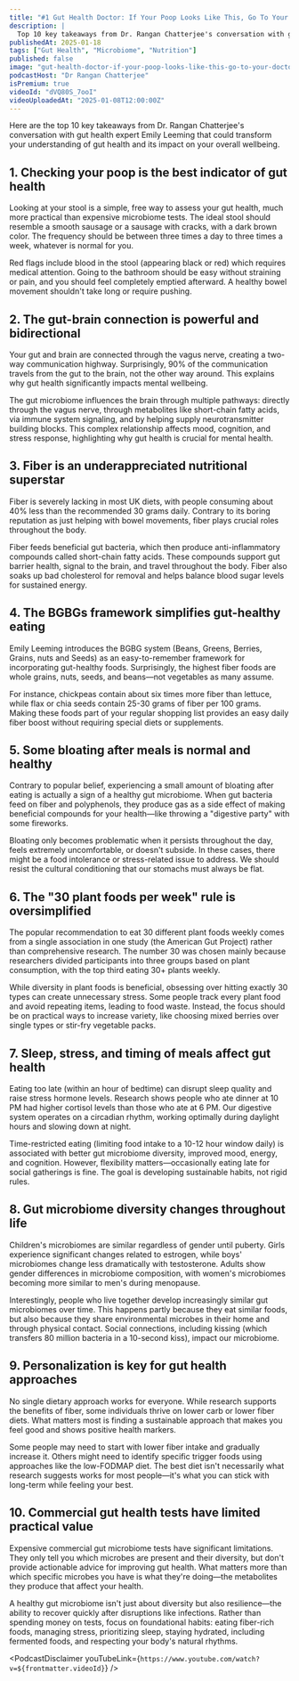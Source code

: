 ```yaml
---
title: "#1 Gut Health Doctor: If Your Poop Looks Like This, Go To Your Doctor! - Prevent Disease In 2025"
description: |
  Top 10 key takeaways from Dr. Rangan Chatterjee's conversation with gut health expert Emily Leeming that could transform your understanding of gut health and its impact on your overall wellbeing.
publishedAt: 2025-01-18
tags: ["Gut Health", "Microbiome", "Nutrition"]
published: false
image: "gut-health-doctor-if-your-poop-looks-like-this-go-to-your-doctor.jpg"
podcastHost: "Dr Rangan Chatterjee"
isPremium: true
videoId: "dVQ80S_7ooI"
videoUploadedAt: "2025-01-08T12:00:00Z"
---
```



<PodcastSummaryPageLayout frontmatter={frontmatter}>

Here are the top 10 key takeaways from Dr. Rangan Chatterjee's conversation with gut health expert Emily Leeming that could transform your understanding of gut health and its impact on your overall wellbeing.

## 1. Checking your poop is the best indicator of gut health

Looking at your stool is a simple, free way to assess your gut health, much more practical than expensive microbiome tests. The ideal stool should resemble a smooth sausage or a sausage with cracks, with a dark brown color. The frequency should be between three times a day to three times a week, whatever is normal for you.

Red flags include blood in the stool (appearing black or red) which requires medical attention. Going to the bathroom should be easy without straining or pain, and you should feel completely emptied afterward. A healthy bowel movement shouldn't take long or require pushing.

## 2. The gut-brain connection is powerful and bidirectional

Your gut and brain are connected through the vagus nerve, creating a two-way communication highway. Surprisingly, 90% of the communication travels from the gut to the brain, not the other way around. This explains why gut health significantly impacts mental wellbeing.

The gut microbiome influences the brain through multiple pathways: directly through the vagus nerve, through metabolites like short-chain fatty acids, via immune system signaling, and by helping supply neurotransmitter building blocks. This complex relationship affects mood, cognition, and stress response, highlighting why gut health is crucial for mental health.

## 3. Fiber is an underappreciated nutritional superstar

Fiber is severely lacking in most UK diets, with people consuming about 40% less than the recommended 30 grams daily. Contrary to its boring reputation as just helping with bowel movements, fiber plays crucial roles throughout the body.

Fiber feeds beneficial gut bacteria, which then produce anti-inflammatory compounds called short-chain fatty acids. These compounds support gut barrier health, signal to the brain, and travel throughout the body. Fiber also soaks up bad cholesterol for removal and helps balance blood sugar levels for sustained energy.

## 4. The BGBGs framework simplifies gut-healthy eating

Emily Leeming introduces the BGBG system (Beans, Greens, Berries, Grains, nuts and Seeds) as an easy-to-remember framework for incorporating gut-healthy foods. Surprisingly, the highest fiber foods are whole grains, nuts, seeds, and beans—not vegetables as many assume.

For instance, chickpeas contain about six times more fiber than lettuce, while flax or chia seeds contain 25-30 grams of fiber per 100 grams. Making these foods part of your regular shopping list provides an easy daily fiber boost without requiring special diets or supplements.

## 5. Some bloating after meals is normal and healthy

Contrary to popular belief, experiencing a small amount of bloating after eating is actually a sign of a healthy gut microbiome. When gut bacteria feed on fiber and polyphenols, they produce gas as a side effect of making beneficial compounds for your health—like throwing a "digestive party" with some fireworks.

Bloating only becomes problematic when it persists throughout the day, feels extremely uncomfortable, or doesn't subside. In these cases, there might be a food intolerance or stress-related issue to address. We should resist the cultural conditioning that our stomachs must always be flat.

## 6. The "30 plant foods per week" rule is oversimplified

The popular recommendation to eat 30 different plant foods weekly comes from a single association in one study (the American Gut Project) rather than comprehensive research. The number 30 was chosen mainly because researchers divided participants into three groups based on plant consumption, with the top third eating 30+ plants weekly.

While diversity in plant foods is beneficial, obsessing over hitting exactly 30 types can create unnecessary stress. Some people track every plant food and avoid repeating items, leading to food waste. Instead, the focus should be on practical ways to increase variety, like choosing mixed berries over single types or stir-fry vegetable packs.

## 7. Sleep, stress, and timing of meals affect gut health

Eating too late (within an hour of bedtime) can disrupt sleep quality and raise stress hormone levels. Research shows people who ate dinner at 10 PM had higher cortisol levels than those who ate at 6 PM. Our digestive system operates on a circadian rhythm, working optimally during daylight hours and slowing down at night.

Time-restricted eating (limiting food intake to a 10-12 hour window daily) is associated with better gut microbiome diversity, improved mood, energy, and cognition. However, flexibility matters—occasionally eating late for social gatherings is fine. The goal is developing sustainable habits, not rigid rules.

## 8. Gut microbiome diversity changes throughout life

Children's microbiomes are similar regardless of gender until puberty. Girls experience significant changes related to estrogen, while boys' microbiomes change less dramatically with testosterone. Adults show gender differences in microbiome composition, with women's microbiomes becoming more similar to men's during menopause.

Interestingly, people who live together develop increasingly similar gut microbiomes over time. This happens partly because they eat similar foods, but also because they share environmental microbes in their home and through physical contact. Social connections, including kissing (which transfers 80 million bacteria in a 10-second kiss), impact our microbiome.

## 9. Personalization is key for gut health approaches

No single dietary approach works for everyone. While research supports the benefits of fiber, some individuals thrive on lower carb or lower fiber diets. What matters most is finding a sustainable approach that makes you feel good and shows positive health markers.

Some people may need to start with lower fiber intake and gradually increase it. Others might need to identify specific trigger foods using approaches like the low-FODMAP diet. The best diet isn't necessarily what research suggests works for most people—it's what you can stick with long-term while feeling your best.

## 10. Commercial gut health tests have limited practical value

Expensive commercial gut microbiome tests have significant limitations. They only tell you which microbes are present and their diversity, but don't provide actionable advice for improving gut health. What matters more than which specific microbes you have is what they're doing—the metabolites they produce that affect your health.

A healthy gut microbiome isn't just about diversity but also resilience—the ability to recover quickly after disruptions like infections. Rather than spending money on tests, focus on foundational habits: eating fiber-rich foods, managing stress, prioritizing sleep, staying hydrated, including fermented foods, and respecting your body's natural rhythms.

<PodcastDisclaimer
  youTubeLink={`https://www.youtube.com/watch?v=${frontmatter.videoId}`}
/>

</PodcastSummaryPageLayout>
